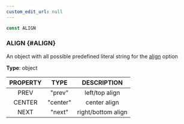 ```yaml
---
custom_edit_url: null
---
```


```ts
const ALIGN
```

### ALIGN {#ALIGN}

<div className="bulma-tags">

</div>

An object with all possible predefined literal string for the [align](Flicking#align) option

**Type**: object

|PROPERTY|TYPE|DESCRIPTION|
|:---:|:---:|:---:|
|PREV|"prev"|left/top align|
|CENTER|"center"|center align|
|NEXT|"next"|right/bottom align|

